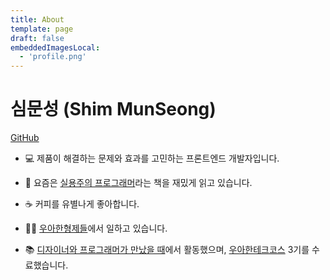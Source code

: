 ```yaml
---
title: About
template: page
draft: false
embeddedImagesLocal:
  - 'profile.png'
---
```



<GatsbyImage alt="심문성" image={getImage(props.localImages[0])} className="mb-8" />

# 심문성 (Shim MunSeong)

[GitHub](https://github.com/Puterism)

- 💻 제품이 해결하는 문제와 효과를 고민하는 프론트엔드 개발자입니다.

- 📘 요즘은 [실용주의 프로그래머](https://product.kyobobook.co.kr/detail/S000001033128)라는 책을 재밌게 읽고 있습니다.

- ☕ 커피를 유별나게 좋아합니다.

- 🧑‍💻 [우아한형제들](https://www.woowahan.com)에서 일하고 있습니다.

- 📚 [디자이너와 프로그래머가 만났을 때](https://www.depromeet.com)에서 활동했으며, [우아한테크코스](https://woowacourse.github.io) 3기를 수료했습니다.
